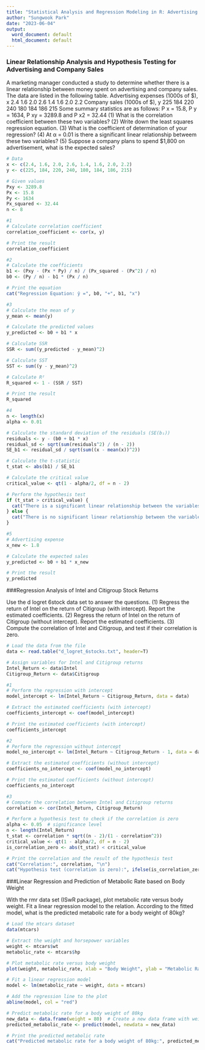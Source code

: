 ```yaml
---
title: "Statistical Analysis and Regression Modeling in R: Advertising and Sales, Stock Returns, and Metabolic Rate"
author: "Sungwook Park"
date: "2023-06-04"
output:
  word_document: default
  html_document: default
---
```


### Linear Relationship Analysis and Hypothesis Testing for Advertising and Company Sales


A marketing manager conducted a study to determine whether there is a linear relationship between money spent on advertising and company sales. The data are listed in the following table.
Advertising expenses (1000s of $), x 2.4 1.6 2.0 2.6 1.4 1.6 2.0 2.2 Company sales (1000s of $), y 225 184 220 240 180 184 186 215
Some summary statistics are as follows: P x = 15.8, P y = 1634, P xy = 3289.8 and P x2 = 32.44 (1) What is the correlation coefficient between these two variables?
(2) Write down the least squares regression equation.
(3) What is the coefficient of determination of your regression?
(4) At α = 0.01 is there a significant linear relationship betweem these two variables?
(5) Suppose a company plans to spend $1,800 on advertisement, what is the expected sales?
```r
# Data
x <- c(2.4, 1.6, 2.0, 2.6, 1.4, 1.6, 2.0, 2.2)
y <- c(225, 184, 220, 240, 180, 184, 186, 215)

# Given values
Pxy <- 3289.8
Px <- 15.8
Py <- 1634
Px_squared <- 32.44
n <- 8

#1
# Calculate correlation coefficient
correlation_coefficient <- cor(x, y)

# Print the result
correlation_coefficient

#2
# Calculate the coefficients
b1 <- (Pxy - (Px * Py) / n) / (Px_squared - (Px^2) / n)
b0 <- (Py / n) - b1 * (Px / n)

# Print the equation
cat("Regression Equation: ŷ =", b0, "+", b1, "x")

#3
# Calculate the mean of y
y_mean <- mean(y)

# Calculate the predicted values
y_predicted <- b0 + b1 * x

# Calculate SSR
SSR <- sum((y_predicted - y_mean)^2)

# Calculate SST
SST <- sum((y - y_mean)^2)

# Calculate R²
R_squared <- 1 - (SSR / SST)

# Print the result
R_squared

#4
n <- length(x)
alpha <- 0.01

# Calculate the standard deviation of the residuals (SE(b₁))
residuals <- y - (b0 + b1 * x)
residual_sd <- sqrt(sum(residuals^2) / (n - 2))
SE_b1 <- residual_sd / sqrt(sum((x - mean(x))^2))

# Calculate the t-statistic
t_stat <- abs(b1) / SE_b1

# Calculate the critical value
critical_value <- qt(1 - alpha/2, df = n - 2)

# Perform the hypothesis test
if (t_stat > critical_value) {
  cat("There is a significant linear relationship between the variables.")
} else {
  cat("There is no significant linear relationship between the variables.")
}

#5
# Advertising expense
x_new <- 1.8

# Calculate the expected sales
y_predicted <- b0 + b1 * x_new

# Print the result
y_predicted

```


###Regression Analysis of Intel and Citigroup Stock Returns


Use the d logret 6stock data set to answer the questions.
(1) Regress the return of Intel on the return of Citigroup (with intercept). Report the estimated coefficients.
(2) Regress the return of Intel on the return of Citigroup (without intercept). Report the estimated coefficients.
(3) Compute the correlation of Intel and Citigroup, and test if their correlation is zero.
```r
# Load the data from the file
data <- read.table("d_logret_6stocks.txt", header=T)

# Assign variables for Intel and Citigroup returns
Intel_Return <- data$Intel
Citigroup_Return <- data$Citigroup

#1
# Perform the regression with intercept
model_intercept <- lm(Intel_Return ~ Citigroup_Return, data = data)

# Extract the estimated coefficients (with intercept)
coefficients_intercept <- coef(model_intercept)

# Print the estimated coefficients (with intercept)
coefficients_intercept

#2
# Perform the regression without intercept
model_no_intercept <- lm(Intel_Return ~ Citigroup_Return - 1, data = data)

# Extract the estimated coefficients (without intercept)
coefficients_no_intercept <- coef(model_no_intercept)

# Print the estimated coefficients (without intercept)
coefficients_no_intercept

#3
# Compute the correlation between Intel and Citigroup returns
correlation <- cor(Intel_Return, Citigroup_Return)

# Perform a hypothesis test to check if the correlation is zero
alpha <- 0.05  # significance level
n <- length(Intel_Return)
t_stat <- correlation * sqrt((n - 2)/(1 - correlation^2))
critical_value <- qt(1 - alpha/2, df = n - 2)
is_correlation_zero <- abs(t_stat) < critical_value

# Print the correlation and the result of the hypothesis test
cat("Correlation:", correlation, "\n")
cat("Hypothesis test (correlation is zero):", ifelse(is_correlation_zero, "Correlation is zero.", "Correlation is not zero."), "\n")

```

###Linear Regression and Prediction of Metabolic Rate based on Body Weight


With the rmr data set (ISwR package), plot metabolic rate versus body weight. Fit a linear regression model to the relation. According to the fitted model, what is the predicted metabolic rate for a body weight of 80kg?
```r
# Load the mtcars dataset
data(mtcars)

# Extract the weight and horsepower variables
weight <- mtcars$wt
metabolic_rate <- mtcars$hp

# Plot metabolic rate versus body weight
plot(weight, metabolic_rate, xlab = "Body Weight", ylab = "Metabolic Rate", main = "Metabolic Rate vs. Body Weight")

# Fit a linear regression model
model <- lm(metabolic_rate ~ weight, data = mtcars)

# Add the regression line to the plot
abline(model, col = "red")

# Predict metabolic rate for a body weight of 80kg
new_data <- data.frame(weight = 80)  # Create a new data frame with weight 80kg
predicted_metabolic_rate <- predict(model, newdata = new_data)

# Print the predicted metabolic rate
cat("Predicted metabolic rate for a body weight of 80kg:", predicted_metabolic_rate)
```
